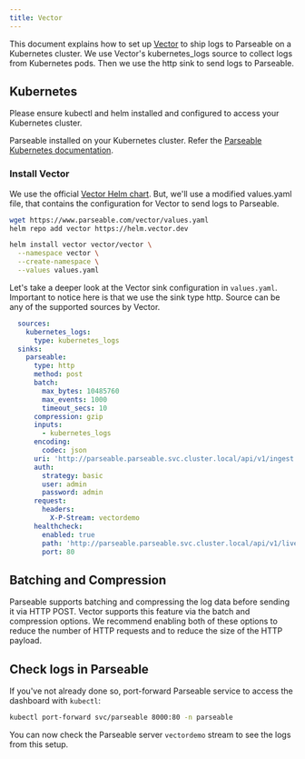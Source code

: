 ```yaml
---
title: Vector
---
```


This document explains how to set up [Vector](https://vector.dev) to ship logs to Parseable on a Kubernetes cluster. We use Vector's kubernetes_logs source to collect logs from Kubernetes pods. Then we use the http sink to send logs to Parseable.

## Kubernetes
Please ensure kubectl and helm installed and configured to access your Kubernetes cluster.

Parseable installed on your Kubernetes cluster. Refer the [Parseable Kubernetes documentation](https://www.parseable.com/docs/installation/distributed/k8s-helm).

### Install Vector  
We use the official [Vector Helm chart](https://github.com/vectordotdev/helm-charts). But, we'll use a modified values.yaml file, that contains the configuration for Vector to send logs to Parseable.

```bash
wget https://www.parseable.com/vector/values.yaml
helm repo add vector https://helm.vector.dev

helm install vector vector/vector \
  --namespace vector \
  --create-namespace \
  --values values.yaml
```

Let's take a deeper look at the Vector sink configuration in `values.yaml`. Important to notice here is that we use the sink type http. Source can be any of the supported sources by Vector.

```yaml
  sources:
    kubernetes_logs:
      type: kubernetes_logs
  sinks:
    parseable:
      type: http
      method: post
      batch:
        max_bytes: 10485760
        max_events: 1000
        timeout_secs: 10
      compression: gzip
      inputs: 
        - kubernetes_logs
      encoding:
        codec: json
      uri: 'http://parseable.parseable.svc.cluster.local/api/v1/ingest'
      auth:
        strategy: basic
        user: admin
        password: admin
      request:
        headers:
          X-P-Stream: vectordemo
      healthcheck:
        enabled: true
        path: 'http://parseable.parseable.svc.cluster.local/api/v1/liveness'
        port: 80
```

## Batching and Compression

Parseable supports batching and compressing the log data before sending it via HTTP POST. Vector supports this feature via the batch and compression options. We recommend enabling both of these options to reduce the number of HTTP requests and to reduce the size of the HTTP payload.

## Check logs in Parseable

If you've not already done so, port-forward Parseable service to access the dashboard with `kubectl`:

```bash
kubectl port-forward svc/parseable 8000:80 -n parseable
```

You can now check the Parseable server `vectordemo` stream to see the logs from this setup.
